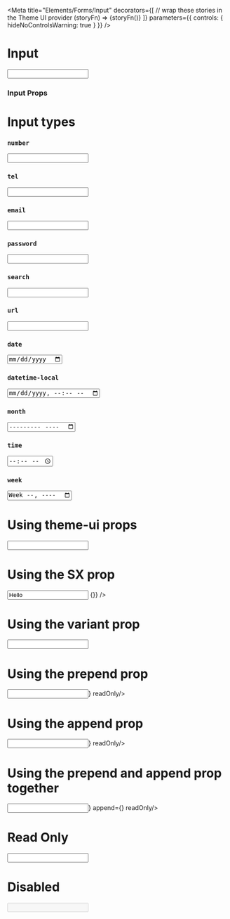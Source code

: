 


<Meta
  title="Elements/Forms/Input"
  decorators={[
    // wrap these stories in the Theme UI provider
    (storyFn) => <ThemeUIRenderer>{storyFn()}</ThemeUIRenderer>
  ]}
  parameters={{
    controls: { hideNoControlsWarning: true }
  }}
/>

# Input

<Preview>
  <Story name="Default">
    <Input defaultValue="Hello"/>
  </Story>
</Preview>

### Input Props

<ComponentSupport themeUi={true}/>

<ThemeUIVariantGroup name="inputs" defaultStylesName={false}/>

<Props of={Input} />

# Input types

### `number`

<Preview>
  <Story name="type - number">
    <Input defaultValue={9999} type="number" />
  </Story>
</Preview>

### `tel`

<Preview>
  <Story name="type - tel">
    <Input defaultValue={12345678} type="tel" />
  </Story>
</Preview>

### `email`

<Preview>
  <Story name="type - email">
    <Input defaultValue="john.doe@akqa.com" type="email" />
  </Story>
</Preview>

### `password`

<Preview>
  <Story name="type - password">
    <Input defaultValue="12345678" type="password" />
  </Story>
</Preview>

### `search`

<Preview>
  <Story name="type - search">
    <Input defaultValue="When is React Concurrent mode SSR compatible?" type="search" />
  </Story>
</Preview>

### `url`

<Preview>
  <Story name="type - url">
    <Input defaultValue="https://www.akqa.com" type="url" />
  </Story>
</Preview>

### `date`

<Preview>
  <Story name="type - date">
    <Input defaultValue="2020-01-01" type="date" />
  </Story>
</Preview>

### `datetime-local`

<Preview>
  <Story name="type - datetime-local">
    <Input defaultValue="2020-01-01T12:00" type="datetime-local" />
  </Story>
</Preview>

### `month`

<Preview>
  <Story name="type - month">
    <Input defaultValue="2020-01" type="month" />
  </Story>
</Preview>

### `time`

<Preview>
  <Story name="type - time">
    <Input defaultValue="12:00" type="time" />
  </Story>
</Preview>

### `week`

<Preview>
  <Story name="type - week">
    <Input defaultValue="2020-W33" type="week" />
  </Story>
</Preview>

# Using theme-ui props

<Preview>
  <Story name="Using theme-ui props">
    <Input color="primary" p={2} defaultValue={1} type="number"/>
  </Story>
</Preview>

# Using the SX prop

<Preview>
  <Story name="Using the SX prop">
    <Input sx={{padding: 4, color: 'red.6'}} value="Hello" onChange={() => {}} />
  </Story>
</Preview>

# Using the variant prop

<Preview>
  <Story name="Using the variant prop">
    <Input variant="shadow" type="text" defaultValue="Hi"/>
  </Story>
</Preview>

# Using the prepend prop

<Preview>
  <Story name="Using the prepend prop">
    <Input prepend={<Button><Icon><SearchIcon/></Icon></Button>} readOnly/>
  </Story>
</Preview>

# Using the append prop

<Preview>
  <Story name="Using the append prop">
    <Input append={<Icon px={3}><ClearIcon/></Icon>} readOnly/>
  </Story>
</Preview>

# Using the prepend and append prop together

<Preview>
  <Story name="Using the prepend and append prop together">
    <Input prepend={<Button><Icon><SearchIcon/></Icon></Button>} append={<Icon px={3} color="primary"><ClearIcon/></Icon>} readOnly/>
  </Story>
</Preview>

# Read Only

<Preview>
  <Story name="Read Only">
    <Input readOnly/>
  </Story>
</Preview>

# Disabled

<Preview>
  <Story name="Disabled">
    <Input disabled/>
  </Story>
</Preview>
